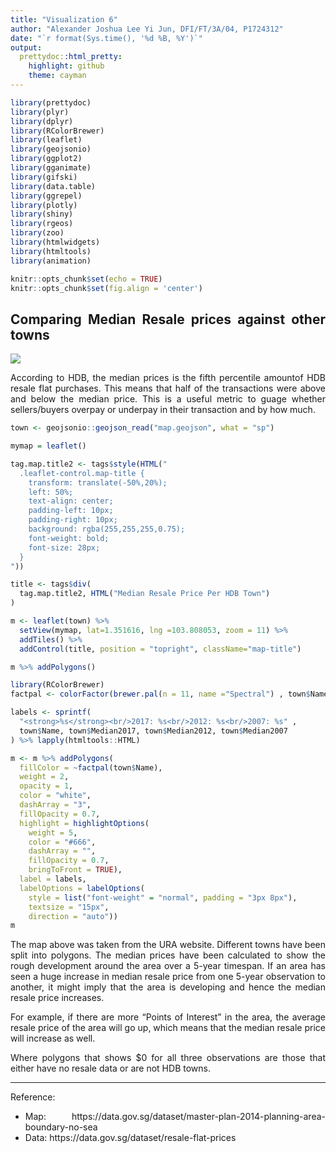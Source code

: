 ```yaml
---
title: "Visualization 6"
author: "Alexander Joshua Lee Yi Jun, DFI/FT/3A/04, P1724312"
date: "`r format(Sys.time(), '%d %B, %Y')`"
output:
  prettydoc::html_pretty:
    highlight: github
    theme: cayman
---
```


```r
library(prettydoc)
library(plyr)
library(dplyr)
library(RColorBrewer)
library(leaflet)
library(geojsonio)
library(ggplot2)
library(gganimate)
library(gifski)
library(data.table)
library(ggrepel)
library(plotly)
library(shiny)
library(rgeos)
library(zoo)
library(htmlwidgets)
library(htmltools)
library(animation)
```


```r
knitr::opts_chunk$set(echo = TRUE)
knitr::opts_chunk$set(fig.align = 'center')
```

 

## Comparing Median Resale prices against other towns

<style>
body {
text-align: justify}
</style>

<style>
.html-widget {
    margin: auto;
}
</style>

![](Images/Singapore-homes-BTO.original.jpg)

According to HDB, the median prices is the fifth percentile amountof HDB resale flat purchases. This means that half of the transactions were above and below the median price. This is a useful metric to guage whether sellers/buyers overpay or underpay in their transaction and by how much. 


```r
town <- geojsonio::geojson_read("map.geojson", what = "sp")

mymap = leaflet()

tag.map.title2 <- tags$style(HTML("
  .leaflet-control.map-title { 
    transform: translate(-50%,20%);
    left: 50%;
    text-align: center;
    padding-left: 10px; 
    padding-right: 10px; 
    background: rgba(255,255,255,0.75);
    font-weight: bold;
    font-size: 28px;
  }
"))

title <- tags$div(
  tag.map.title2, HTML("Median Resale Price Per HDB Town")
)  

m <- leaflet(town) %>%
  setView(mymap, lat=1.351616, lng =103.808053, zoom = 11) %>%
  addTiles() %>%
  addControl(title, position = "topright", className="map-title")

m %>% addPolygons()

library(RColorBrewer)
factpal <- colorFactor(brewer.pal(n = 11, name ="Spectral") , town$Name)

labels <- sprintf(
  "<strong>%s</strong><br/>2017: %s<br/>2012: %s<br/>2007: %s" ,
  town$Name, town$Median2017, town$Median2012, town$Median2007
) %>% lapply(htmltools::HTML)

```

```r

m <- m %>% addPolygons(
  fillColor = ~factpal(town$Name),
  weight = 2,
  opacity = 1,
  color = "white",
  dashArray = "3",
  fillOpacity = 0.7,
  highlight = highlightOptions(
    weight = 5,
    color = "#666",
    dashArray = "",
    fillOpacity = 0.7,
    bringToFront = TRUE),
  label = labels,
  labelOptions = labelOptions(
    style = list("font-weight" = "normal", padding = "3px 8px"),
    textsize = "15px",
    direction = "auto"))
m
```
The map above was taken from the URA website. Different towns have been split into polygons. The median prices have been calculated to show the rough development around the area over a 5-year timespan. If an area has seen a huge increase in median resale price from one 5-year observation to another, it might imply that the area is developing and hence the median resale price increases. 

For example, if there are more "Points of Interest" in the area, the average resale price of the area will go up, which means that the median resale price will increase as well. 

Where polygons that shows $0 for all three observations are those that either have no resale data or are not HDB towns.

***

Reference:

* Map: https://data.gov.sg/dataset/master-plan-2014-planning-area-boundary-no-sea
* Data: https://data.gov.sg/dataset/resale-flat-prices